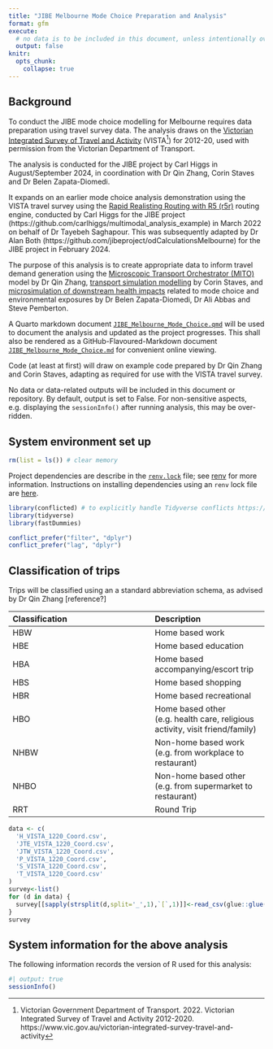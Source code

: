```yaml
---
title: "JIBE Melbourne Mode Choice Preparation and Analysis"
format: gfm
execute:
  # no data is to be included in this document, unless intentionally over-ridden
  output: false 
knitr:
  opts_chunk: 
    collapse: true
---
```


## Background

To conduct the JIBE mode choice modelling for Melbourne requires data preparation using travel survey data. The analysis draws on the [Victorian Integrated Survey of Travel and Activity](https://www.vic.gov.au/victorian-integrated-survey-travel-and-activity) (VISTA[^1]) for 2012-20, used with permission from the Victorian Department of Transport.

The analysis is conducted for the JIBE project by Carl Higgs in August/September 2024, in coordination with Dr Qin Zhang, Corin Staves and Dr Belen Zapata-Diomedi.

It expands on an earlier mode choice analysis demonstration using the VISTA travel survey using the [Rapid Realisting Routing with R5 (r5r)](https://ipeagit.github.io/r5r/) routing engine, conducted by Carl Higgs for the JIBE project (https://github.com/carlhiggs/multimodal_analysis_example) in March 2022 on behalf of Dr Tayebeh Saghapour.  This was subsequently adapted by Dr Alan Both (https://github.com/jibeproject/odCalculationsMelbourne) for the JIBE project in February 2024.

The purpose of this analysis is to create appropriate data to inform travel demand generation using the [Microscopic Transport Orchestrator (MITO)](https://www.mos.ed.tum.de/tb/forschung/models/travel-demand/mito/) model by Dr Qin Zhang, [transport simulation modelling](https://github.com/jibeproject/matsim-jibe) by Corin Staves, and [microsimulation of downstream health impacts](https://github.com/jibeproject/health_microsim) related to mode choice and environmental exposures by Dr Belen Zapata-Diomedi, Dr Ali Abbas and Steve Pemberton.

A Quarto markdown document [`JIBE_Melbourne_Mode_Choice.qmd`](JIBE_Melbourne_Mode_Choice.qmd) will be used to document the analysis and updated as the project progresses.  This shall also be rendered as a GitHub-Flavoured-Markdown document [`JIBE_Melbourne_Mode_Choice.md`](JIBE_Melbourne_Mode_Choice.md) for convenient online viewing.

Code (at least at first) will draw on example code prepared by Dr Qin Zhang and Corin Staves, adapting as required for use with the VISTA travel survey.

No data or data-related outputs will be included in this document or repository.  By default, output is set to False.  For non-sensitive aspects, e.g. displaying the `sessionInfo()` after running analysis, this may be over-ridden.

## System environment set up

```r
rm(list = ls()) # clear memory
```

Project dependencies are describe in the [`renv.lock`](./renv.lock) file; see [renv](https://rstudio.github.io/renv/) for more information.  Instructions on installing dependencies using an `renv` lock file are [here](https://rstudio.github.io/renv/articles/renv.html#installing-packages).

```r
library(conflicted) # to explicitly handle Tidyverse conflicts https://stackoverflow.com/a/75058976
library(tidyverse)
library(fastDummies)

conflict_prefer("filter", "dplyr")
conflict_prefer("lag", "dplyr")
```

## Classification of trips

Trips will be classified using an a standard abbreviation schema, as advised by Dr Qin Zhang [reference?]

| Classification | Description |
|:---------------|:------------|
| HBW            | Home based work |
| HBE            | Home based education |
| HBA            | Home based accompanying/escort trip |
| HBS            | Home based shopping |
| HBR            | Home based recreational |
| HBO            | Home based other (e.g. health care, religious activity, visit friend/family) |
| NHBW           | Non-home based work (e.g. from workplace to restaurant) |
| NHBO           | Non-home based other (e.g. from supermarket to restaurant) |
| RRT            | Round Trip |

```r
data <- c(
  'H_VISTA_1220_Coord.csv',
  'JTE_VISTA_1220_Coord.csv',
  'JTW_VISTA_1220_Coord.csv',
  'P_VISTA_1220_Coord.csv',
  'S_VISTA_1220_Coord.csv',
  'T_VISTA_1220_Coord.csv'
)
survey<-list()
for (d in data) {
  survey[[sapply(strsplit(d,split='_',1),`[`,1)]]<-read_csv(glue::glue('../../{d}'))
}
survey
```


## System information for the above analysis

The following information records the version of R used for this analysis:
```r
#| output: true
sessionInfo()
```



[^1]: Victorian Government Department of Transport. 2022. Victorian Integrated Survey of Travel and Activity 2012-2020. https://www.vic.gov.au/victorian-integrated-survey-travel-and-activity